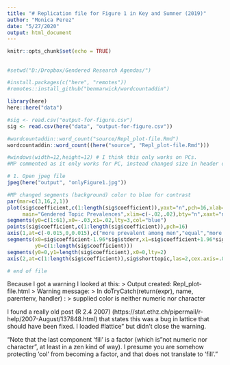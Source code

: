 ```yaml
---
title: "# Replication file for Figure 1 in Key and Sumner (2019)"
author: "Monica Perez"
date: "5/27/2020"
output: html_document
---
```


```r
knitr::opts_chunk$set(echo = TRUE)
```

## 
```r
#setwd("D:/Dropbox/Gendered Research Agendas/")

#install.packages(c("here", "remotes"))
#remotes::install_github("benmarwick/wordcountaddin")

library(here)
here::here("data")

#sig <- read.csv("output-for-figure.csv")
sig <- read.csv(here("data", "output-for-figure.csv"))
```

```r
#wordcountaddin::word_count("source/Repl_plot-file.Rmd")
wordcountaddin::word_count((here("source", "Repl_plot-file.Rmd")))

```


```r
#windows(width=12,height=12) # I think this only works on PCs.
#MP commented as it only works for PC, instead changed size in header of chunk or the graph displays incomplete in html.

# 1. Open jpeg file
jpeg(here("output", "onlyFigure1.jpg"))

#MP changed segments (background) color to blue for contrast
par(mar=c(3,16,2,1))
plot(sig$coefficient,c(1:length(sig$coefficient)),yaxt="n",pch=16,xlab="more likely among men                           more likely among women",ylab="",
     main="Gendered Topic Prevalences",xlim=c(-.02,.02),bty="n",xaxt="n",col=col,type="n")
segments(y0=c(1:61),x0=-.03,x1=.02,lty=3,col="blue")
points(sig$coefficient,c(1:length(sig$coefficient)),pch=16)
axis(1,at=c(-0.015,0,0.015),c("more prevalent among men","equal","more prevalent among women"))
segments(x0=sig$coefficient-1.96*sig$stderr,x1=sig$coefficient+1.96*sig$stderr,
         y0=c(1:length(sig$coefficient)))
segments(y0=0,y1=length(sig$coefficient),x0=0,lty=2)
axis(2,at=c(1:length(sig$coefficient)),sig$shorttopic,las=2,cex.axis=.8)

# end of file
```

Because I got a warning I looked at this:
> Output created: Repl_plot-file.html
> Warning message:
> In doTryCatch(return(expr), name, parentenv, handler) :
>  supplied color is neither numeric nor character

I found a really old post (R 2.4 2007) (https://stat.ethz.ch/pipermail/r-help/2007-August/137848.html)
that states this was a bug in lattice that should have been fixed. I loaded #lattice" but didn't close the warning.

"Note that the last component 'fill' is a factor (which is "not numeric
nor character", at least in a zen kind of way). I presume you are
somehow protecting 'col' from becoming a factor, and that does not
translate to 'fill'." 
